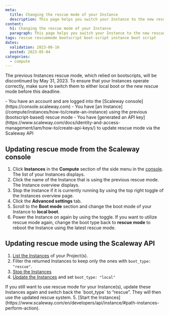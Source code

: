 ```yaml
---
meta:
  title: Changing the rescue mode of your Instance
  description: This page helps you switch your Instance to the new rescue mode
content:
  h1: Changing the rescue mode of your Instance
  paragraph: This page helps you switch your Instance to the new rescue mode
tags: rescue rescuemode bootscript boot-script instance boot script
dates:
  validation: 2023-06-16
  posted: 2023-05-04
categories:
  - compute
---
```


The previous Instances rescue mode, which relied on bootscripts, will be discontinued by May 31, 2023. To ensure that your Instances operate correctly, make sure to switch them to either local boot or the new rescue mode before this deadline.


<Macro id="iam-requirements" />

<Message type="requirement">
  - You have an account and are logged into the [Scaleway console](https://console.scaleway.com)
  - You have [an Instance](/compute/instances/how-to/create-an-instance) using the previous (bootscript-based) rescue mode
  - You have [generated an API key](https://www.scaleway.com/docs/identity-and-access-management/iam/how-to/create-api-keys/) to update rescue mode via the Scaleway API
</Message>


## Updating rescue mode from the Scaleway console

1. Click **Instances** in the **Compute** section of the side menu in the [console](https://console.scaleway.com/instance/servers). The list of your Instances displays.
2. Click the name of the Instance that is using the previous rescue mode. The Instance overview displays.
3. Stop the Instance if it is currently running by using the top right toggle of the Instances overview page.
4. Click the **Advanced settings** tab.
5. Scroll to the **Boot mode** section and change the boot mode of your Instance to **local boot**.
6. Power the Instance on again by using the toggle.
    <Message type="tip">
      If you want to utilize rescue mode again, change the boot type back to **rescue mode** to reboot the Instance using the latest rescue mode.
    </Message>

## Updating rescue mode using the Scaleway API

1. [List the Instances](https://www.scaleway.com/en/developers/api/instance/#path-instances-list-all-instances) of your Project(s).
2. Filter the returned Instances to keep only the ones with `boot_type: "rescue"`.
3. [Stop the Instances](https://www.scaleway.com/en/developers/api/instance/#path-instances-perform-action)
4. [Update the Instances](https://www.scaleway.com/en/developers/api/instance/#path-instances-update-an-instance) and set `boot_type: "local"`
  <Message type="tip">
    If you still want to use rescue mode for your Instance(s), update these Instances again and switch back the `boot_type` to “rescue”. They will then use the updated rescue system.
  </Message>
5. [Start the Instances](https://www.scaleway.com/en/developers/api/instance/#path-instances-perform-action).